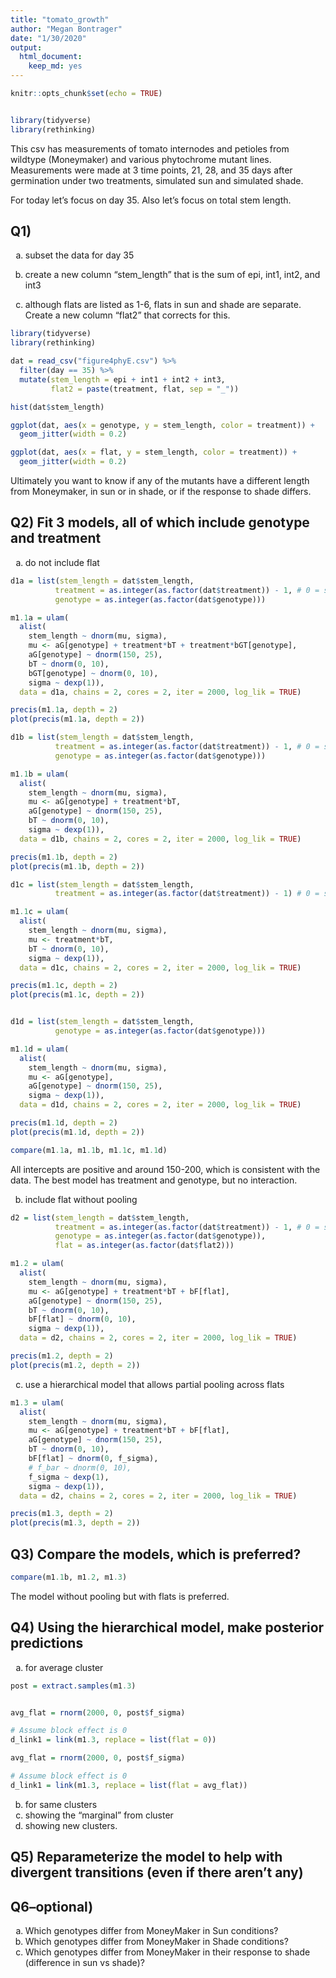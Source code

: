 ```yaml
---
title: "tomato_growth"
author: "Megan Bontrager"
date: "1/30/2020"
output: 
  html_document: 
    keep_md: yes
---
```


```r
knitr::opts_chunk$set(echo = TRUE)


library(tidyverse)
library(rethinking)


```

This csv has measurements of tomato internodes and petioles from wildtype (Moneymaker) and various phytochrome mutant lines.  Measurements were made at 3 time points, 21, 28, and 35 days after germination under two treatments, simulated sun and simulated shade.

For today let's focus on day 35.  Also let's focus on total stem length.

## Q1)

a) subset the data for day 35

b) create a new column "stem_length" that is the sum of epi, int1, int2, and int3

c) although flats are listed as 1-6, flats in sun and shade are separate. Create a new column "flat2" that corrects for this.

```r

library(tidyverse)
library(rethinking)

dat = read_csv("figure4phyE.csv") %>% 
  filter(day == 35) %>% 
  mutate(stem_length = epi + int1 + int2 + int3,
         flat2 = paste(treatment, flat, sep = "_"))

hist(dat$stem_length)

ggplot(dat, aes(x = genotype, y = stem_length, color = treatment)) + 
  geom_jitter(width = 0.2)

ggplot(dat, aes(x = flat, y = stem_length, color = treatment)) + 
  geom_jitter(width = 0.2)

```


Ultimately you want to know if any of the mutants have a different length from Moneymaker, in sun or in shade, or if the response to shade differs.

## Q2) Fit 3 models, all of which include genotype and treatment

a) do not include flat

```r

d1a = list(stem_length = dat$stem_length, 
          treatment = as.integer(as.factor(dat$treatment)) - 1, # 0 = shade, 1 = sun
          genotype = as.integer(as.factor(dat$genotype)))

m1.1a = ulam(
  alist(
    stem_length ~ dnorm(mu, sigma),
    mu <- aG[genotype] + treatment*bT + treatment*bGT[genotype],
    aG[genotype] ~ dnorm(150, 25),
    bT ~ dnorm(0, 10),
    bGT[genotype] ~ dnorm(0, 10),
    sigma ~ dexp(1)),
  data = d1a, chains = 2, cores = 2, iter = 2000, log_lik = TRUE)

precis(m1.1a, depth = 2)
plot(precis(m1.1a, depth = 2))

d1b = list(stem_length = dat$stem_length, 
          treatment = as.integer(as.factor(dat$treatment)) - 1, # 0 = shade, 1 = sun
          genotype = as.integer(as.factor(dat$genotype)))

m1.1b = ulam(
  alist(
    stem_length ~ dnorm(mu, sigma),
    mu <- aG[genotype] + treatment*bT,
    aG[genotype] ~ dnorm(150, 25),
    bT ~ dnorm(0, 10),
    sigma ~ dexp(1)),
  data = d1b, chains = 2, cores = 2, iter = 2000, log_lik = TRUE)

precis(m1.1b, depth = 2)
plot(precis(m1.1b, depth = 2))

d1c = list(stem_length = dat$stem_length, 
          treatment = as.integer(as.factor(dat$treatment)) - 1) # 0 = shade, 1 = sun

m1.1c = ulam(
  alist(
    stem_length ~ dnorm(mu, sigma),
    mu <- treatment*bT,
    bT ~ dnorm(0, 10),
    sigma ~ dexp(1)),
  data = d1c, chains = 2, cores = 2, iter = 2000, log_lik = TRUE)

precis(m1.1c, depth = 2)
plot(precis(m1.1c, depth = 2))


d1d = list(stem_length = dat$stem_length, 
          genotype = as.integer(as.factor(dat$genotype)))

m1.1d = ulam(
  alist(
    stem_length ~ dnorm(mu, sigma),
    mu <- aG[genotype],
    aG[genotype] ~ dnorm(150, 25),
    sigma ~ dexp(1)),
  data = d1d, chains = 2, cores = 2, iter = 2000, log_lik = TRUE)

precis(m1.1d, depth = 2)
plot(precis(m1.1d, depth = 2))

compare(m1.1a, m1.1b, m1.1c, m1.1d)

```

All intercepts are positive and around 150-200, which is consistent with the data.
The best model has treatment and genotype, but no interaction.


b) include flat without pooling

```r


d2 = list(stem_length = dat$stem_length, 
          treatment = as.integer(as.factor(dat$treatment)) - 1, # 0 = shade, 1 = sun
          genotype = as.integer(as.factor(dat$genotype)),
          flat = as.integer(as.factor(dat$flat2)))

m1.2 = ulam(
  alist(
    stem_length ~ dnorm(mu, sigma),
    mu <- aG[genotype] + treatment*bT + bF[flat],
    aG[genotype] ~ dnorm(150, 25),
    bT ~ dnorm(0, 10),
    bF[flat] ~ dnorm(0, 10),
    sigma ~ dexp(1)),
  data = d2, chains = 2, cores = 2, iter = 2000, log_lik = TRUE)

precis(m1.2, depth = 2)
plot(precis(m1.2, depth = 2))
```

c) use a hierarchical model that allows partial pooling across flats

```r

m1.3 = ulam(
  alist(
    stem_length ~ dnorm(mu, sigma),
    mu <- aG[genotype] + treatment*bT + bF[flat],
    aG[genotype] ~ dnorm(150, 25),
    bT ~ dnorm(0, 10),
    bF[flat] ~ dnorm(0, f_sigma),
    # f_bar ~ dnorm(0, 10),
    f_sigma ~ dexp(1),
    sigma ~ dexp(1)),
  data = d2, chains = 2, cores = 2, iter = 2000, log_lik = TRUE)

precis(m1.3, depth = 2)
plot(precis(m1.3, depth = 2))

```



## Q3) Compare the models, which is preferred?

```r

compare(m1.1b, m1.2, m1.3)

```

The model without pooling but with flats is preferred. 

## Q4) Using the hierarchical model, make posterior predictions
a) for average cluster

```r

post = extract.samples(m1.3)


avg_flat = rnorm(2000, 0, post$f_sigma)

# Assume block effect is 0
d_link1 = link(m1.3, replace = list(flat = 0))

avg_flat = rnorm(2000, 0, post$f_sigma)

# Assume block effect is 0
d_link1 = link(m1.3, replace = list(flat = avg_flat))

```


b) for same clusters
c) showing the "marginal" from cluster
d) showing new clusters.

## Q5) Reparameterize the model to help with divergent transitions (even if there aren't any)

## Q6--optional)
a) Which genotypes differ from MoneyMaker in Sun conditions?
b) Which genotypes differ from MoneyMaker in Shade conditions?
c) Which genotypes differ from MoneyMaker in their response to shade (difference in sun vs shade)?

